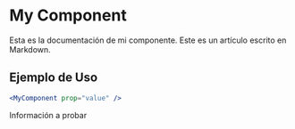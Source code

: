 
<Meta title="markdown/Contenido de pruebas MDX" />


# My Component

Esta es la documentación de mi componente.
Este es un artículo escrito en Markdown.

## Ejemplo de Uso

```jsx
<MyComponent prop="value" />
```

Información a probar